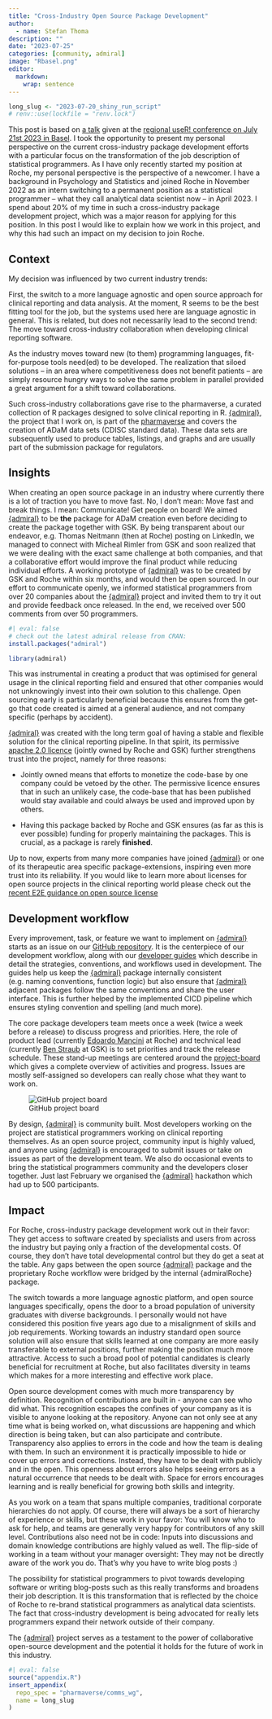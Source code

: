 ```yaml
---
title: "Cross-Industry Open Source Package Development"
author:
  - name: Stefan Thoma
description: ""
date: "2023-07-25"
categories: [community, admiral]
image: "Rbasel.png"
editor: 
  markdown: 
    wrap: sentence
---
```


<!--------------- my typical setup ----------------->

```r
long_slug <- "2023-07-20_shiny_run_script"
# renv::use(lockfile = "renv.lock")
```

<!--------------- post begins here ----------------->

This post is based on [a talk](https://stefanthoma.github.io/useR_2023_admiral/#/title-slide) given at the [regional useR! conference on July 21st 2023 in Basel](https://user-regional-2023.gitlab.io/basel/).
I took the opportunity to present my personal perspective on the current cross-industry package development efforts with a particular focus on the transformation of the job description of statistical programmers. 
As I have only recently started my position at Roche, my personal perspective is the perspective of a newcomer. 
I have a background in Psychology and Statistics and joined Roche in November 2022 as an intern switching to a permanent position as a statistical programmer -- what they call analytical data scientist now -- in April 2023.
I spend about 20% of my time in such a cross-industry package development project, which was a major reason for applying for this position. 
In this post I would like to explain how we work in this project, and why this had such an impact on my decision to join Roche. 

## Context

My decision was influenced by two current industry trends: 

First, the switch to a more language agnostic and open source approach for clinical reporting and data analysis. 
At the moment, R seems to be the best fitting tool for the job, but the systems used here are language agnostic in general. 
This is related, but does not necessarily lead to the second trend: 
The move toward cross-industry collaboration when developing clinical reporting software. 

As the industry moves toward new (to them) programming languages, fit-for-purpose tools need(ed) to be developed.
The realization that siloed solutions -- in an area where competitiveness does not benefit patients -- are simply resource hungry ways to solve the same problem in parallel provided a great argument for a shift toward collaborations. 

Such cross-industry collaborations gave rise to the pharmaverse, a curated collection of R packages designed to solve clinical reporting in R.
[{admiral}](https://github.com/pharmaverse/admiral), the project that I work on, is part of the [pharmaverse](https://pharmaverse.org/) and covers the creation of ADaM data sets (CDISC standard data).
These data sets are subsequently used to produce tables, listings, and graphs and are usually part of the submission package for regulators.  
<!-- You can read about the inception of [{admiral}](https://github.com/pharmaverse/admiral) in [this recent blog post by ...](). -->



## Insights

When creating an open source package in an industry where currently there is a lot of traction you have to move fast. 
No, I don't mean: Move fast and break things. 
I mean: Communicate! Get people on board! 
We aimed [{admiral}](https://github.com/pharmaverse/admiral) to be **the** package for ADaM creation even before deciding to create the package together with GSK. 
By being transparent about our endeavor, e.g. Thomas Neitmann (then at Roche) posting on LinkedIn, we managed to connect with Micheal Rimler from GSK and soon realized that we were dealing with the exact same challenge at both companies, and that a collaborative effort would improve the final product while reducing individual efforts.
A working prototype of [{admiral}](https://github.com/pharmaverse/admiral) was to be created by GSK and Roche within six months, and would then be open sourced. 
In our effort to communicate openly, we informed statistical programmers from over 20 companies about the [{admiral}](https://github.com/pharmaverse/admiral) project and invited them to try it out and provide feedback once released. 
In the end, we received over 500 comments from over 50 programmers. 

```r
#| eval: false
# check out the latest admiral release from CRAN:
install.packages("admiral")

library(admiral)
```

This was instrumental in creating a product that was optimised for general usage in the clinical reporting field and ensured that other companies would not unknowingly invest into their own solution to this challenge. 
Open sourcing early is particularly beneficial because this ensures from the get-go that code created is aimed at a general audience, and not company specific (perhaps by accident).


[{admiral}](https://github.com/pharmaverse/admiral) was created with the long term goal of having a stable and flexible solution for the clinical reporting pipeline. 
In that spirit, its permissive [apache 2.0 licence](https://www.apache.org/licenses/LICENSE-2.0) (jointly owned by Roche and GSK) further strengthens trust into the project, namely for three reasons: 

  - Jointly owned means that efforts to monetize the code-base by one company could be vetoed by the other. The permissive licence ensures that in such an unlikely case, the code-base that has been published would stay available and could always be used and improved upon by others. 

  - Having this package backed by Roche and GSK ensures (as far as this is ever possible) funding for properly maintaining the packages. This is crucial, as a package is rarely **finished**. 

Up to now, experts from many more companies have joined [{admiral}](https://github.com/pharmaverse/admiral) or one of its therapeutic area specific package-extensions, inspiring even more trust into its reliability.
If you would like to learn more about licenses for open source projects in the clinical reporting world please check out the [recent E2E guidance on open source license](https://phuse-org.github.io/E2E-OS-Guidance/) 

## Development workflow

Every improvement, task, or feature we want to implement on [{admiral}](https://github.com/pharmaverse/admiral) starts as an issue on our [GitHub repository](https://github.com/pharmaverse/admiral).
It is the centerpiece of our development workflow, along with our [developer guides](https://pharmaverse.github.io/admiraldev/devel/articles/development_process.html) which describe in detail the strategies, conventions, and workflows used in development.
The guides help us keep the [{admiral}](https://github.com/pharmaverse/admiral) package internally consistent (e.g. naming conventions, function logic) but also ensure that [{admiral}](https://github.com/pharmaverse/admiral) adjacent packages follow the same conventions and share the user interface.
This is further helped by the implemented CICD pipeline which ensures styling convention and spelling (and much more).


The core package developers team meets once a week (twice a week before a release) to discuss progress and priorities. 
Here, the role of product lead (currently [Edoardo Mancini](https://www.linkedin.com/in/edoardo-mancini-7a4a40148/) at Roche) and technical lead (currently [Ben Straub](https://www.linkedin.com/in/ben-straub/) at GSK) is to set priorities and track the release schedule.
These stand-up meetings are centered around the [project-board](https://github.com/orgs/pharmaverse/projects/12) which gives a complete overview of activities and progress.
Issues are mostly self-assigned so developers can really chose what they want to work on. 

![GitHub project board](project_board.png)

By design, [{admiral}](https://github.com/pharmaverse/admiral) is community built. 
Most developers working on the project are statistical programmers working on clinical reporting themselves. 
As an open source project, community input is highly valued, and anyone using [{admiral}](https://github.com/pharmaverse/admiral) is encouraged to submit issues or take on issues as part of the development team.
We also do occasional events to bring the statistical programmers community and the developers closer together. 
Just last February we organised the [{admiral}](https://github.com/pharmaverse/admiral) hackathon which had up to 500 participants.


## Impact

For Roche, cross-industry package development work out in their favor: They get access to software created by specialists and users from across the industry but paying only a fraction of the developmental costs. 
Of course, they don't have total developmental control but they do get a seat at the table. 
Any gaps between the open source [{admiral}](https://github.com/pharmaverse/admiral) package and the proprietary Roche workflow were bridged by the internal {admiralRoche} package. 

The switch towards a more language agnostic platform, and open source languages specifically, opens the door to a broad population of university graduates with diverse backgrounds.
I personally would not have considered this position five years ago due to a misalignment of skills and job requirements.
Working towards an industry standard open source solution will also ensure that skills learned at one company are more easily transferable to external positions, further making the position much more attractive.
Access to such a broad pool of potential candidates is clearly beneficial for recruitment at Roche, but also facilitates diversity in teams which makes for a more interesting and effective work place.

Open source development comes with much more transparency by definition. 
Recognition of contributions are built in - anyone can see who did what.
This recognition escapes the confines of your company as it is visible to anyone looking at the repository.
Anyone can not only see at any time what is being worked on, what discussions are happening and which direction is being taken, but can also participate and contribute.
Transparency also applies to errors in the code and how the team is dealing with them. 
In such an environment it is practically impossible to hide or cover up errors and corrections.
Instead, they have to be dealt with publicly and in the open. 
This openness about errors also helps seeing errors as a natural occurrence that needs to be dealt with.
Space for errors encourages learning and is really beneficial for growing both skills and integrity.

As you work on a team that spans multiple companies, traditional corporate hierarchies do not apply.
Of course, there will always be a sort of hierarchy of experience or skills, but these work in your favor: 
You will know who to ask for help, and teams are generally very happy for contributors of any skill level.
Contributions also need not be in code: Inputs into discussions and domain knowledge contributions are highly valued as well. 
The flip-side of working in a team without your manager oversight: They may not be directly aware of the work you do. 
That's why you have to write blog posts :)


The possibility for statistical programmers to pivot towards developing software or writing blog-posts such as this really transforms and broadens their job description.
It is this transformation that is reflected by the choice of Roche to re-brand statistical programmers as analytical data scientists. 
The fact that cross-industry development is being advocated for really lets programmers expand their network outside of their company.

The [{admiral}](https://github.com/pharmaverse/admiral) project serves as a testament to the power of collaborative open-source development and the potential it holds for the future of work in this industry.

<!--------------- appendices go here ----------------->

```r
#| eval: false
source("appendix.R")
insert_appendix(
  repo_spec = "pharmaverse/comms_wg",
  name = long_slug
)
```
